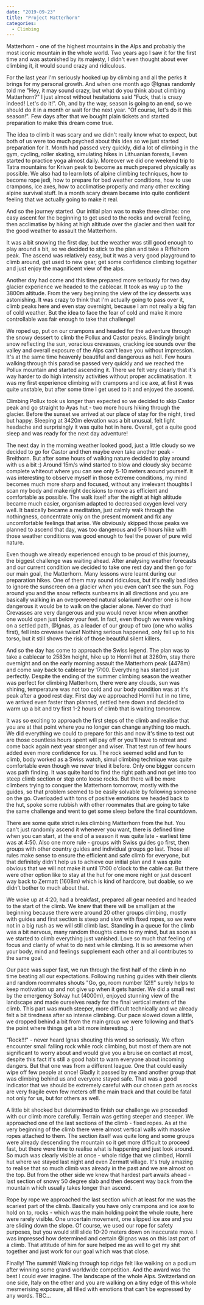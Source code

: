 ```yaml
---
date: "2019-09-23"
title: "Project Matterhorn"
categories:
  - Climbing
---
```


Matterhorn - one of the highest mountains in the Alps and probably the most iconic mountain in the whole world. Two years ago I saw it for the first time and was astonished by its majesty, I didn't even thought about ever climbing it, it would sound crazy and ridiculous.

For the last year I'm seriously hooked up by climbing and all the perks it brings for my personal growth. And when one month ago @Ignas randomly told me "Hey, it may sound crazy, but what do you think about climbing Matterhorn?" I just almost without hesitations said "Fuck, that is crazy indeed! Let's do it!". Oh, and by the way, season is going to an end, so we should do it in a month or wait for the next year. "Of course, let's do it this season!". Few days after that we bought plain tickets and started preparation to make this dream come true.

The idea to climb it was scary and we didn't really know what to expect, but both of us were too much psyched about this idea so we just started preparation for it. Month had passed very quickly, did a lot of climbing in the gym, cycling, roller skating, simulating hikes in Lithuanian forests, I even started to practice yoga almost daily. Moreover we did one weekend trip to Tatra mountains for Krivan peak to become as much prepared physically as possible. We also had to learn lots of alpine climbing techniques, how to become rope jedi, how to prepare for bad weather conditions, how to use crampons, ice axes, how to acclimatise properly and many other exciting alpine survival stuff. In a month scary dream became into quite confident feeling that we actually going to make it real.

And so the journey started. Our initial plan was to make three climbs: one easy ascent for the beginning to get used to the rocks and overall feeling, then acclimatise by hiking at high altitude over the glacier and then wait for the good weather to assault the Matterhorn.

It was a bit snowing the first day, but the weather was still good enough to play around a bit, so we decided to stick to the plan and take a Riffelhorn peak. The ascend was relatively easy, but it was a very good playground to climb around, get used to new gear, get some confidence climbing together and just enjoy the magnificent view of the alps.

Another day had come and this time prepared more seriously for two day glacier experience we headed to the cablecar. It took as way up to the 3800m altitude. From the very beginning the view of the icy desserts was astonishing. It was crazy to think that I'm actually going to pass over it, climb peaks here and even stay overnight, because I am not really a big fan of cold weather. But the idea to face the fear of cold and make it more controllable was fair enough to take that challenge!

We roped up, put on our crampons and headed for the adventure through the snowy dessert to climb the Pollux and Castor peaks. Blindingly bright snow reflecting the sun, voracious crevasses, cracking ice sounds over the valley and overall exposure of the Alps can't leave you without impression. It's at the same time heavenly beautiful and dangerous as hell. Few hours walking through this paradise passed very quickly and we reached the Pollux mountain and started ascending it. There we felt very clearly that it's way harder to do high intensity activities without proper acclimatisation. It was my first experience climbing with crampons and ice axe, at first it was quite unstable, but after some time I get used to it and enjoyed the ascend.

Climbing Pollux took us longer than expected so we decided to skip Castor peak and go straight to Ayas hut - two more hours hiking through the glacier. Before the sunset we arrived at our place of stay for the night, tired but happy. Sleeping at 3420m elevation was a bit unusual, felt light headache and surprisingly it was quite hot in here. Overall, got a quite good sleep and was ready for the next day adventure!

The next day in the morning weather looked good, just a little cloudy so we decided to go for Castor and then maybe even take another peak - Breithorn. But after some hours of walking nature decided to play around with us a bit :) Around 15m/s wind started to blow and cloudy sky became complete whiteout where you can see only 5-10 meters around yourself. It was interesting to observe myself in those extreme conditions, my mind becomes much more sharp and focused, without any irrelevant thoughts I scan my body and make right decisions to move as efficient and comfortable as possible. The walk itself after the night at high altitude became much easier, organism adapted to decreased oxygen level very well. It basically became a meditation, just calmly walk through the nothingness, concentrate only on the present moment and fix any uncomfortable feelings that arise. We obviously skipped those peaks we planned to ascend that day, was too dangerous and 5-6 hours hike with those weather conditions was good enough to feel the power of pure wild nature.

Even though we already experienced enough to be proud of this journey, the biggest challenge was waiting ahead. After analysing weather forecasts and our current condition we decided to take one rest day and then go for our main goal, the Matterhorn. Many lessons were learnt during our preparation hikes. One of them may sound ridiculous, but it's really bad idea to ignore the sunscreen on a glacier when you even can't see the sun. Fog around you and the snow reflects sunbeams in all directions and you are basically walking in an overpowered natural solarium! Another one is how dangerous it would be to walk on the glacier alone. Never do that! Crevasses are very dangerous and you would never know when another one would open just below your feet. In fact, even though we were walking on a settled path, @Ignas, as a leader of our group of two (one who walks first), fell into crevasse twice! Nothing serious happened, only fell up to his torso, but it still shows the risk of those beautiful silent killers.

And so the day has come to approach the Swiss legend. The plan was to take a cablecar to 2583m height, hike up to Hornli hut at 3260m, stay there overnight and on the early morning assault the Matterhorn peak (4478m) and come way back to cablecar by 17:00. Everything has started just perfectly. Despite the ending of the summer climbing season the weather was perfect for climbing Matterhorn, there were any clouds, sun was shining, temperature was not too cold and our body condition was at it's peak after a good rest day. First day we approached Hornli hut in no time, we arrived even faster than planned, settled here down and decided to warm up a bit and try first 1-2 hours of climb that is waiting tomorrow.

It was so exciting to approach the first steps of the climb and realise that you are at that point where you no longer can change anything too much. We did everything we could to prepare for this and now it's time to test out are those countless hours spent will pay off or you'll have to retreat and come back again next year stronger and wiser. That test run of few hours added even more confidence for us. The rock seemed solid and fun to climb, body worked as a Swiss watch, simul climbing technique was quite comfortable even though we never tried it before. Only one bigger concern was path finding. It was quite hard to find the right path and not get into too steep climb section or step onto loose rocks. But there will be more climbers trying to conquer the Matterhorn tomorrow, mostly with the guides, so that problem seemed to be easily solvable by following someone on the go. Overloaded with tons of positive emotions we headed back to the hut, spoke some rubbish with other roommates that are going to take the same challenge and went to get some sleep before the final countdown.

There are some quite strict rules climbing Matterhorn from the hut. You can't just randomly ascend it whenever you want, there is defined time when you can start, at the end of a season it was quite late - earliest time was at 4:50. Also one more rule - groups with Swiss guides go first, then groups with other country guides and individual groups go last. Those all rules make sense to ensure the efficient and safe climb for everyone, but that definitely didn't help us to achieve our initial plan and it was quite obvious that we will not make it until 17:00 o'clock to the cable car. But there were other option like to stay at the hut for one more night or just descent way back to Zermatt (1608m) which is kind of hardcore, but doable, so we didn't bother to much about that.

We woke up at 4:20, had a breakfast, prepared all gear needed and headed to the start of the climb. We knew that there will be small jam at the beginning because there were around 20 other groups climbing, mostly with guides and first section is steep and slow with fixed ropes, so we were not in a big rush as we will still climb last. Standing in a queue for the climb was a bit nervous, many random thoughts came to my mind, but as soon as we started to climb everything just vanished. Love so much that feeling of focus and clarity of what to do next while climbing. It is so awesome when your body, mind and feelings supplement each other and all contributes to the same goal.

Our pace was super fast, we run through the first half of the climb in no time beating all our expectations. Following rushing guides with their clients and random roommates shouts "Go, go, room number 12!!!" surely helps to keep motivation up and not give up when it gets harder. We did a small rest by the emergency Solvay hut (4000m), enjoyed stunning view of the landscape and made ourselves ready for the final vertical meters of the climb. This part was much steeper, more difficult technically and we already felt a bit tiredness after so intense climbing. Our pace slowed down a little, we dropped behind a bit from the main group we were following and that's the point where things get a bit more interesting. :)

"Rock!!!" - never heard Ignas shouting this word so seriously. We often encounter small falling rock while rock climbing, but most of them are not significant to worry about and would give you a bruise on contact at most, despite this fact it's still a good habit to warn everyone about incoming dangers. But that one was from a different league. One that could easily wipe off few people at once! Gladly it passed by me and another group that was climbing behind us and everyone stayed safe. That was a good indicator that we should be extremely careful with our chosen path as rocks are very fragile even few meters off the main track and that could be fatal not only for us, but for others as well.

A little bit shocked but determined to finish our challenge we proceeded with our climb more carefully. Terrain was getting steeper and steeper. We approached one of the last sections of the climb - fixed ropes. As at the very beginning of the climb there were almost vertical walls with massive ropes attached to them. The section itself was quite long and some groups were already descending the mountain so it get more difficult to proceed fast, but there were time to realise what is happening and just look around. So much was clearly visible at once - whole ridge that we climbed, Hornli hut where we stayed last night and even Zermatt village. It's truly amazing to realise that so much climb was already in the past and we are almost on the top. But from the other side we knew that hardest part awaits ahead - last section of snowy 50 degree slab and then descent way back from the mountain which usually takes longer than ascend.

Rope by rope we approached the last section which at least for me was the scariest part of the climb. Basically you have only crampons and ice axe to hold on to, rocks - which was the main holding point the whole route, here were rarely visible. One uncertain movement, one slipped ice axe and you are sliding down the slope. Of course, we used our rope for safety purposes, but you would still slide 10-20 meters down on inaccurate move. I was impressed how determined and certain @Ignas was on this last part of a climb. That attitude of him for sure helped me as well to get my shit together and just work for our goal which was that close.

Finally! The summit! Walking through top ridge felt like walking on a podium after winning some grand worldwide competition. And the award was the best I could ever imagine. The landscape of the whole Alps. Switzerland on one side, Italy on the other and you are walking on a tiny edge of this whole mesmerising exposure, all filled with emotions that can't be expressed by any words. TBC...
